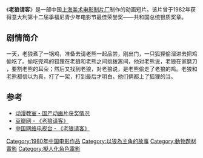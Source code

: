 {{Infobox Film
|片名          = 老狼请客
|其他名称      = 
|图像          = 
|图像说明      = 
|导演          = [[阎善春|阎善春]]
|监制          = 
|制片          = 
|编剧          = [[方轶群|方轶群]]
|剧本          = 
|故事          = 
|原著          = 
|旁白          = 
|统筹          = 
|主演          = 
|分级          = 
|副标题        = 
|主题曲        = 
|片头曲        = 
|片尾曲        = 
|配乐          = 
|摄影          = [[蒋友毅|蒋友毅]]
|剪辑          = 
|制片商        = [[上海美术电影制片厂|上海美术电影制片厂]]
|发行商        = 
|上映日期      = 1980年
|发行日期      = 
|片长          = 10分钟
|产地          = {{CHNML}}
|语言          = [[汉语普通话|汉语普通话]]
|官方网站      = 
|预算          = 
|票房          = 
|前集          = 
|续集          = 
|中国大陆片名  = 
|香港片名      = 
|澳门片名      = 
|台湾片名      = 
|新马片名      = 
|sarft_id    = <!-- 公映许可号码 -->
|amg_id      = <!-- AMG（All Media Guide）ID -->
|imdb_id     = <!-- IMDB（互联网电影数据库）ID -->
}}
《'''老狼请客'''》是一部中国[[上海美术电影制片厂|上海美术电影制片厂]]制作的动画短片。该片曾于1982年获得意大利第十二届季福尼青少年电影节最佳荣誉奖——共和国总统银质奖章。

==剧情简介== 
一天，老狼煮了一锅鸡，准备去请老熊一起品尝，刚出门，一只狐狸偷溜进去把鸡偷吃了。偷吃完鸡的狐狸在老狼和老熊之间挑拨离间，他对老熊说，老狼在家磨刀 ，要割老熊的耳朵；然后又找到老狼，对老狼说，是老熊偷走了老狼的鸡。老狼和老熊都信以为真，打了一架，打到最后才明白，他们俩都上了狐狸的当。

==参考==
* [https://web.archive.org/web/20130530080649/http://www.hnst.org/dongmanshijie/ziliao/dongmanjiaoshi/dmjs05.htm 动漫教室 - 国产动画片获奖情况]
* [http://movie.douban.com/subject/1431945/  豆瓣网 - 《老狼请客》]
* [http://shaoer.cntv.cn/cctvchildren/tongxinhuifang/classpage/video/20110124/101334.shtml 中国网络电视台 - 《老狼请客》]

{{上海美术电影制片厂1980年代作品}}

[[Category:1980年中国电影作品|Category:1980年中国电影作品]]
[[Category:以狼為主角的故事|Category:以狼為主角的故事]]
[[Category:動物題材電影|Category:動物題材電影]]
[[Category:擬人化角色電影|Category:擬人化角色電影]]